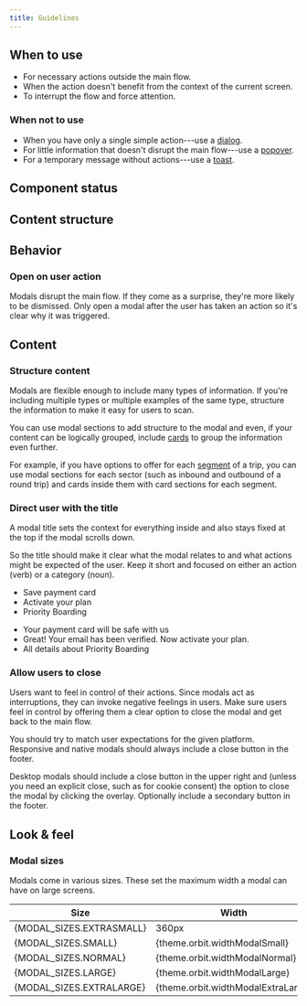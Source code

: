 ```yaml
---
title: Guidelines
---
```



<ReactExample name="Modal" />

## When to use

- For necessary actions outside the main flow.
- When the action doesn't benefit from the context of the current screen.
- To interrupt the flow and force attention.

### When not to use

- When you have only a single simple action---use a [dialog](/components/overlay/dialog/).
- For little information that doesn't disrupt the main flow---use a [popover](/components/overlay/popover/).
- For a temporary message without actions---use a [toast](/components/information/toast/).

## Component status

<ComponentStatus component="Modal" />

## Content structure

<FigmaFile
  file="4QJZqvBvRrLu6t9mwObCkA"
  node="102%3A1068"
  alt="Title: sets the context and works best when short; illustration: visually supports the message; description: optionally adds more context; suppressed section: optionally adds options or explanations and can include more complex structures; section: optionally adds options or explanations and can include more complex structures; close button: optionally enables users to close the modal; footer: optionally adds an area for actions or next steps and can be fixed to always appear."
/>

## Behavior

### Open on user action

Modals disrupt the main flow.
If they come as a surprise, they're more likely to be dismissed.
Only open a modal after the user has taken an action so it's clear why it was triggered.

## Content

### Structure content

Modals are flexible enough to include many types of information.
If you're including multiple types or multiple examples of the same type,
structure the information to make it easy for users to scan.

You can use modal sections to add structure to the modal and even,
if your content can be logically grouped,
include [cards](/components/structure/card/) to group the information even further.

For example, if you have options to offer for each [segment](/content/glossary/#itinerary-parts) of a trip,
you can use modal sections for each sector (such as inbound and outbound of a round trip)
and cards inside them with card sections for each segment.

<ReactExample name="Modal with card" />

### Direct user with the title

A modal title sets the context for everything inside and also stays fixed at the top if the modal scrolls down.

So the title should make it clear what the modal relates to and what actions might be expected of the user. Keep it short and focused on either an action (verb) or a category (noun).

<GuidelinesSideBySide>

<Do>

- Save payment card
- Activate your plan
- Priority Boarding

</Do>

<Dont>

- Your payment card will be safe with us
- Great! Your email has been verified. Now activate your plan.
- All details about Priority Boarding

</Dont>

</GuidelinesSideBySide>

### Allow users to close

Users want to feel in control of their actions.
Since modals act as interruptions,
they can invoke negative feelings in users.
Make sure users feel in control
by offering them a clear option to close the modal and get back to the main flow.

You should try to match user expectations for the given platform.
Responsive and native modals should always include a close button in the footer.

Desktop modals should include a close button in the upper right and
(unless you need an explicit close, such as for cookie consent)
the option to close the modal by clicking the overlay.
Optionally include a secondary button in the footer.

<Guidelines type="do" title="Mobile">

<FigmaFile
  file="fannvRpkOJK6uxxT33EKaa"
  node="46%3A119"
  alt="A modal for mobile with a Save button and a Close button."
/>
<FigmaFile
  file="fannvRpkOJK6uxxT33EKaa"
  node="46%3A118"
  alt="A modal for mobile with a Save button but no other actions."
/>

</Guidelines>

<Guidelines type="do" title="Desktop">

<FigmaFile
  file="fannvRpkOJK6uxxT33EKaa"
  node="153%3A119"
  alt="A modal for desktop with a Save button and a Close button"
/>
<FigmaFile
  file="fannvRpkOJK6uxxT33EKaa"
  node="45%3A58"
  alt=" modal for desktop with a Save button but no other actions"
/>

</Guidelines>

## Look & feel

### Modal sizes

Modals come in various sizes.
These set the maximum width a modal can have on large screens.

<table>
  <thead>
    <tr>
      <th>Size</th>
      <th>Width</th>
    </tr>
  </thead>
  <tbody>
    <tr>
      <td>{MODAL_SIZES.EXTRASMALL}</td>
      <td>360px</td>
    </tr>
    <tr>
      <td>{MODAL_SIZES.SMALL}</td>
      <td>{theme.orbit.widthModalSmall}</td>
    </tr>
    <tr>
      <td>{MODAL_SIZES.NORMAL}</td>
      <td>{theme.orbit.widthModalNormal}</td>
    </tr>
    <tr>
      <td>{MODAL_SIZES.LARGE}</td>
      <td>{theme.orbit.widthModalLarge}</td>
    </tr>
    <tr>
      <td>{MODAL_SIZES.EXTRALARGE}</td>
      <td>{theme.orbit.widthModalExtraLarge}</td>
    </tr>
  </tbody>
</table>

<ReactExample name="Modal sizes" />
